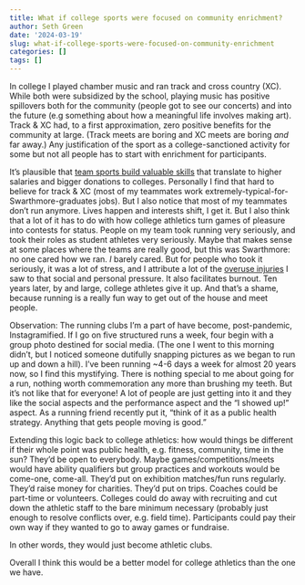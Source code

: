 ```yaml
---
title: What if college sports were focused on community enrichment?
author: Seth Green
date: '2024-03-19'
slug: what-if-college-sports-were-focused-on-community-enrichment
categories: []
tags: []
---
```


In college I played chamber music and ran track and cross country (XC). While both were subsidized by the school, playing music has positive spillovers both for the community (people got to see our concerts) and into the future (e.g something about how a meaningful life involves making art). Track & XC had, to a first approximation, zero positive benefits for the community at large. (Track meets are boring and XC meets are boring _and_ far away.) Any justification of the sport as a college-sanctioned activity for some but not all people has to start with enrichment for participants.

It's plausible that [team sports build valuable skills](https://www.bloomberg.com/opinion/articles/2023-10-14/sports-are-part-of-the-college-curriculum-too) that translate to higher salaries and bigger donations to colleges. Personally I find that hard to believe for track & XC (most of my teammates work extremely-typical-for-Swarthmore-graduates jobs). But I also notice that most of my teammates don't run anymore. Lives happen and interests shift, I get it. But I also think that a lot of it has to do with how college athletics turn games of pleasure into contests for status. People on my team took running very seriously, and took their roles as student athletes very seriously. Maybe that makes sense at some places where the teams are really good, but this was Swarthmore: no one cared how we ran. _I_ barely cared. But for people who took it seriously, it was a lot of stress, and I attribute a lot of the [overuse injuries](https://scholar.harvard.edu/files/dlieberman/files/2012c.pdf) I saw to that social and personal pressure. It also facilitates burnout. Ten years later, by and large, college athletes give it up. And that's a shame, because running is a really fun way to get out of the house and meet people.

Observation: The running clubs I'm a part of have become, post-pandemic, Instagramified. If I go on five structured runs a week, four begin with a group photo destined for social media. (The one I went to this morning didn't, but I noticed someone dutifully snapping pictures as we began to run up and down a hill). I've been running ~4-6 days a week for almost 20 years now, so I find this mystifying. There is nothing special to me about going for a run, nothing worth commemoration any more than brushing my teeth. But it's not like that for everyone! A lot of people are just getting into it and they like the social aspects and the performance aspect and the "I showed up!" aspect. As a running friend recently put it, "think of it as a public health strategy. Anything that gets people moving is good." 

Extending this logic back to college athletics: how would things be different if their whole point was public health, e.g. fitness, community, time in the sun? They'd be open to everybody. Maybe games/competitions/meets would have ability qualifiers but group practices and workouts would be come-one, come-all. They'd put on exhibition matches/fun runs regularly. They'd raise money for charities. They'd put on trips. Coaches could be part-time or volunteers. Colleges could do away with recruiting and cut down the athletic staff to the bare minimum necessary (probably just enough to resolve conflicts over, e.g. field time). Participants could pay their own way if they wanted to go to away games or fundraise.

In other words, they would just become athletic clubs. 

Overall I think this would be a better model for college athletics than the one we have. 